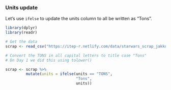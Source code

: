 
### Units update {-}

Let's use `ifelse` to update the units column to all be written as "Tons".

```{r ifelse, message=F, warning=F}
library(dplyr)
library(readr)

# Get the data
scrap <- read_csv("https://itep-r.netlify.com/data/starwars_scrap_jakku.csv")

# Convert the TONS in all capital letters to title case "Tons"
# On Day 1 we did this using tolower()

scrap <- scrap %>% 
         mutate(units = ifelse(units == "TONS", 
                               "Tons", 
                               units))
```

<br>
